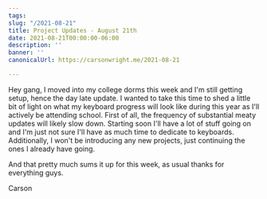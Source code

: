 ```yaml
---
tags:
slug: "/2021-08-21"
title: Project Updates - August 21th
date: 2021-08-21T00:00:00-06:00
description: ''
banner: ''
canonicalUrl: https://carsonwright.me/2021-08-21

---
```

Hey gang, I moved into my college dorms this week and I'm still getting setup, hence the day late update. I wanted to take this time to shed a little bit of light on what my keyboard progress will look like during this year as I'll actively be attending school. First of all, the frequency of substantial meaty updates will likely slow down. Starting soon I'll have a lot of stuff going on and I'm just not sure I'll have as much time to dedicate to keyboards. Additionally, I won't be introducing any new projects, just continuing the ones I already have going.

And that pretty much sums it up for this week, as usual thanks for everything guys.

Carson
